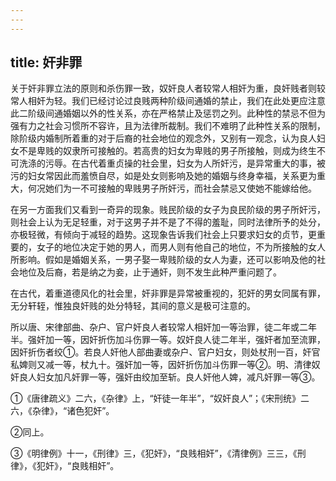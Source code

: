 ```yaml
---
---
---
```

title: 奸非罪
---



关于奸非罪立法的原则和杀伤罪一致，奴奸良人者较常人相奸为重，良奸贱者则较常人相奸为轻。我们已经讨论过良贱两种阶级间通婚的禁止，我们在此处更应注意此二阶级间通婚姻以外的性关系，亦在严格禁止及惩罚之列。此种性的禁忌不但为强有力之社会习惯所不容许，且为法律所裁制。我们不难明了此种性关系的限制，除阶级内婚制所着重的对于后裔的社会地位的观念外，又别有一观念，认为良人妇女不是卑贱的奴隶所可接触的。若高贵的妇女为卑贱的男子所接触，则成为终生不可洗涤的污辱。在古代着重贞操的社会里，妇女为人所奸污，是异常重大的事，被污的妇女常因此而羞愤自尽，如是处女则影响及她的婚姻与终身幸福，关系更为重大，何况她们为一不可接触的卑贱男子所奸污，而社会禁忌又使她不能嫁给他。

在另一方面我们又看到一奇异的现象。贱民阶级的女子为良民阶级的男子所奸污，则社会上认为无足轻重，对于这男子并不是了不得的羞耻，同时法律所予的处分，亦极轻微，有倾向于减轻的趋势。这现象告诉我们社会上只要求妇女的贞节，更重要的，女子的地位决定于她的男人，而男人则有他自己的地位，不为所接触的女人所影响。假如是婚姻关系，一男子娶一卑贱阶级的女人为妻，还可以影响及他的社会地位及后裔，若是纳之为妾，止于通奸，则不发生此种严重问题了。

在古代，着重道德风化的社会里，奸非罪是异常被重视的，犯奸的男女同属有罪，无分轩轾，惟独良奸贱的处分特轻，其间的意义是极可注意的。

所以唐、宋律部曲、杂户、官户奸良人者较常人相奸加一等治罪，徒二年或二年半。强奸加一等，因奸折伤加斗伤罪一等。奴奸良人徒二年半，强奸者加至流罪，因奸折伤者绞①。若良人奸他人部曲妻或杂户、官户妇女，则处杖刑一百，奸官私婢则又减一等，杖九十。强奸加一等，因奸折伤加斗伤罪一等②。明、清律奴奸良人妇女加凡奸罪一等，强奸由绞加至斩。良人奸他人婢，减凡奸罪一等③。

①《唐律疏义》二六，《杂律》上，“奸徒一年半”，“奴奸良人”；《宋刑统》二六，《杂律》，“诸色犯奸”。

②同上。

③《明律例》十一，《刑律》三，《犯奸》，“良贱相奸”，《清律例》三三，《刑律》，《犯奸》，“良贱相奸”。